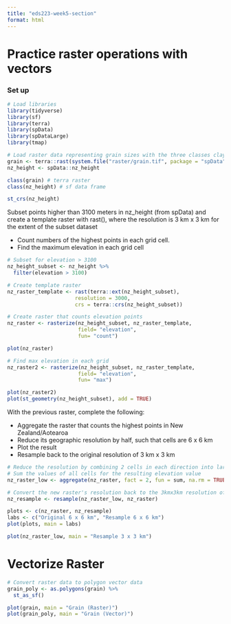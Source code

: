 ```yaml
---
title: "eds223-week5-section"
format: html
---
```


# Practice raster operations with vectors

### Set up 
```r
# Load libraries 
library(tidyverse)
library(sf)
library(terra)
library(spData)
library(spDataLarge)
library(tmap)

# Load raster data representing grain sizes with the three classes clay, silt and sand
grain <- terra::rast(system.file("raster/grain.tif", package = "spData"))
nz_height <- spData::nz_height
```



```r
class(grain) # terra raster 
class(nz_height) # sf data frame 

st_crs(nz_height)
```

Subset points higher than 3100 meters in nz_height (from spData) and create a template raster with rast(), where the resolution is 3 km x 3 km for the extent of the subset dataset

- Count numbers of the highest points in each grid cell. 
- Find the maximum elevation in each grid cell 

```r
# Subset for elevation > 3100 
nz_height_subset <- nz_height %>% 
  filter(elevation > 3100)

# Create template raster 
nz_raster_template <- rast(terra::ext(nz_height_subset),
                      resolution = 3000,
                      crs = terra::crs(nz_height_subset))
```

```r
# Create raster that counts elevation points 
nz_raster <- rasterize(nz_height_subset, nz_raster_template,
                       field= "elevation",
                       fun= "count")

plot(nz_raster)
```

```r
# Find max elevation in each grid 
nz_raster2 <- rasterize(nz_height_subset, nz_raster_template,
                       field= "elevation",
                       fun= "max")

plot(nz_raster2)
plot(st_geometry(nz_height_subset), add = TRUE)
```

With the previous raster, complete the following:

- Aggregate the raster that counts the highest points in New Zealand/Aotearoa
- Reduce its geographic resolution by half, such that cells are 6 x 6 km
- Plot the result
- Resample back to the original resolution of 3 km x 3 km

```r
# Reduce the resolution by combining 2 cells in each direction into larger cells
# Sum the values of all cells for the resulting elevation value
nz_raster_low <- aggregate(nz_raster, fact = 2, fun = sum, na.rm = TRUE)

# Convert the new raster's resolution back to the 3kmx3km resolution of original raster
nz_resample <- resample(nz_raster_low, nz_raster)

plots <- c(nz_raster, nz_resample)
labs <- c("Original 6 x 6 km", "Resample 6 x 6 km")
plot(plots, main = labs)

plot(nz_raster_low, main = "Resample 3 x 3 km")
```

# Vectorize Raster 
```r
# Convert raster data to polygon vector data
grain_poly <- as.polygons(grain) %>% 
  st_as_sf()

plot(grain, main = "Grain (Raster)")
plot(grain_poly, main = "Grain (Vector)")
```

